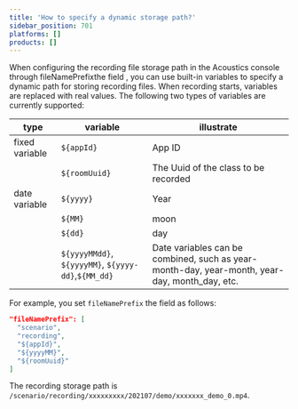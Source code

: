 ```yaml
---
title: 'How to specify a dynamic storage path?'
sidebar_position: 701
platforms: []
products: []
---
```



When configuring the recording file storage path in the Acoustics console through fileNamePrefixthe field , you can use built-in variables to specify a dynamic path for storing recording files. When recording starts, variables are replaced with real values. The following two types of variables are currently supported:

| type           | variable                                           | illustrate                                                                                    |
|----------------|----------------------------------------------------|-----------------------------------------------------------------------------------------------|
| fixed variable | `${appId}`                                         | App ID                                                                                        |
|                | `${roomUuid}`                                      | The Uuid of the class to be recorded                                                          |
| date variable  | `${yyyy}`                                          | Year                                                                                          |
|                | `${MM}`                                            | moon                                                                                          |
|                | `${dd}`                                            | day                                                                                           |
|                | `${yyyyMMdd}`, `${yyyyMM}`, `${yyyy-dd}`,`${MM_dd}`| Date variables can be combined, such as year-month-day, year-month, year-day, month_day, etc. |

For example, you set `fileNamePrefix` the field as follows:

```json
"fileNamePrefix": [
  "scenario",
  "recording",
  "${appId}",
  "${yyyyMM}",
  "${roomUuid}"
]
```
The recording storage path is `/scenario/recording/xxxxxxxxx/202107/demo/xxxxxxx_demo_0.mp4`.
